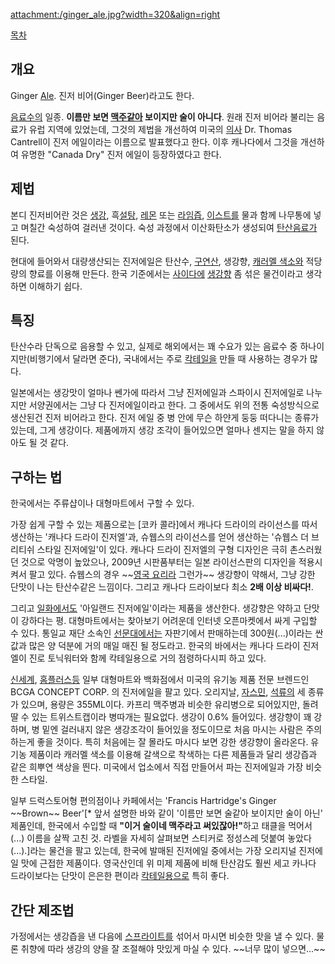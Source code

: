 attachment:/ginger_ale.jpg?width=320&align=right

[[목차]]

== 개요 ==
Ginger [[에일|Ale]]. 진저 비어(Ginger Beer)라고도 한다.

[[음료수]]의 일종. '''이름만 보면 [[맥주]]같아 보이지만 술이 아니다'''. 원래 진저 비어라 불리는 음료가 유럽 지역에 있었는데, 그것의 제법을 개선하여 미국의 [[의사]] Dr. Thomas Cantrell이 진저 에일이라는 이름으로 발표했다고 한다. 이후 캐나다에서 그것을 개선하여 유명한 "Canada Dry" 진저 에일이 등장하였다고 한다.

== 제법 ==
본디 진저비어란 것은 [[생강]], 흑[[설탕]], [[레몬]] 또는 [[라임]]즙, [[이스트]]를 물과 함께 나무통에 넣고 며칠간 숙성하여 걸러낸 것이다. 숙성 과정에서 이산화탄소가 생성되여 [[탄산음료]]가 된다. 

현대에 들어와서 대량생산되는 진저에일은 탄산수, [[구연산]], 생강향, [[캐러멜 색소]]와 적당량의 향료를 이용해 만든다. 한국 기준에서는 [[사이다]]에 [[생강]]향 좀 섞은 물건이라고 생각하면 이해하기 쉽다. 

== 특징 ==
탄산수라 단독으로 음용할 수 있고, 실제로 해외에서는 꽤 수요가 있는 음료수 중 하나이지만(비행기에서 달라면 준다), 국내에서는 주로 [[칵테일]]을 만들 때 사용하는 경우가 많다.

일본에서는 생강맛이 얼마나 쎈가에 따라서 그냥 진저에일과 스파이시 진저에일로 나누지만 서양권에서는 그냥 다 진저에일이라고 한다. 그 중에서도 위의 전통 숙성방식으로 생산된건 진저 비어라고 한다. 진저 에일 중 병 안에 무슨 하얀게 둥둥 떠다니는 종류가 있는데, 그게 생강이다. 제품에까지 생강 조각이 들어있으면 얼마나 센지는 말을 하지 않아도 될 것 같다.

== 구하는 법 ==
한국에서는 주류샵이나 대형마트에서 구할 수 있다. 

가장 쉽게 구할 수 있는 제품으로는  [코카 콜라]에서 캐나다 드라이의 라이선스를 따서 생산하는 '캐나다 드라이 진저엘'과, 슈웹스의 라이선스를 얻어 생산하는 '슈웹스 더 브리티쉬 스타일 진저에일'이 있다. 캐나다 드라이 진저엘의 구형 디자인은 극히 촌스러웠던 것으로 악명이 높았으나, 2009년 시판품부터는 일본 라이선스판의 디자인을 적용시켜서 팔고 있다. 슈웹스의 경우 ~~[[영국 요리]]라 그런가~~ 생강향이 약해서, 그냥 강한 단맛이 나는 탄산수같은 느낌이다. 그리고 캐나다 드라이보다 최소 '''2배 이상 비싸다!'''. 

그리고 [[일화]]에서도 '아일랜드 진저에일'이라는 제품을 생산한다. 생강향은 약하고 단맛이 강하다는 평. 대형마트에서는 찾아보기 어려운데 인터넷 오픈마켓에서 싸게 구입할 수 있다. 통일교 재단 소속인 [[선문대]]에서는 자판기에서 판매하는데 300원(...)이라는 싼 값과 많은 양 덕분에 거의 매일 매진 될 정도라고. 한국의 바에서는 캐나다 드라이 진저엘이 진로 토닉워터와 함께 칵테일용으로 거의 점령하다시피 하고 있다. 

[[신세계]], [[홈플러스]]등 일부 대형마트와 백화점에서 미국의 유기농 제품 전문 브렌드인 BCGA CONCEPT CORP. 의 진저에일을 팔고 있다. 오리지날, [[자스민]], [[석류]]의 세 종류가 있으며, 용량은 355ML이다. 카프리 맥주병과 비슷한 유리병으로 되어있지만, 돌려딸 수 있는 트위스트캡이라 병따개는 필요없다.  생강이 0.6% 들어있다. 생강향이 꽤 강하며, 병 밑엔 걸러내지 않은 생강조각이 들어있을 정도이므로 처음 마시는 사람은 주의하는게 좋을 것이다. 특히 처음에는 잘 몰라도 마시다 보면 강한 생강향이 올라온다. 유기농 제품이라 캐러멜 색소를 이용해 갈색으로 착색하는 다른 제품들과 달리 생강즙과 같은 희뿌연 색상을 띈다. 미국에서 업소에서 직접 만들어서 파는 진저에일과 가장 비슷한 스타일.

일부 드럭스토어형 편의점이나 카페에서는 'Francis Hartridge's Ginger ~~Brown~~ Beer'[*  앞서 설명한 바와 같이 '이름만 보면 술같아 보이지만 술이 아닌' 제품인데, 한국에서 수입할 때 '''"이거 술이네 맥주라고 써있잖아!"'''하고 태클을 먹어서(...) 이름을 살짝 고친 것. 라벨을 자세히 살펴보면 스티커로 정성스레 덧붙여 놓았다(...).]라는 물건을 팔고 있는데, 한국에 발매된 진저에일 중에서는 가장 오리지널 진저에일 맛에 근접한 제품이다. 영국산인데 위 미제 제품에 비해 탄산감도 훨씬 세고 카나다 드라이보다는 단맛이 은은한 편이라 [[칵테일]]용으로 특히 좋다. 
== 간단 제조법 ==
가정에서는 생강즙을 낸 다음에 [[스프라이트]]를 섞어서 마시면 비슷한 맛을 낼 수 있다. 물론 취향에 따라 생강의 양을 잘 조절해야 맛있게 마실 수 있다. ~~너무 많이 넣으면...~~
